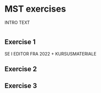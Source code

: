 # MST exercises

INTRO TEXT 

```{r, eval=FALSE}

```

## Exercise 1
SE I EDITOR FRA 2022 + KURSUSMATERIALE

## Exercise 2

## Exercise 3